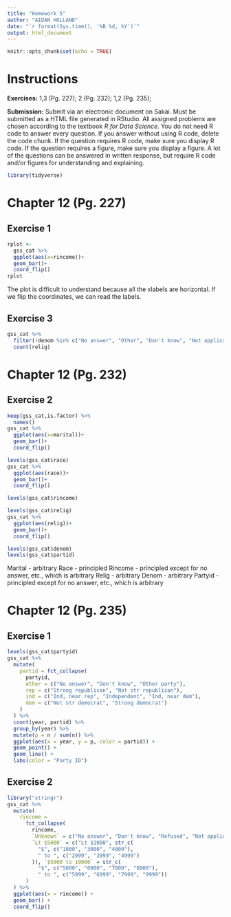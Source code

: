 ---
title: "Homework 5"
author: "AIDAN HOLLAND"
date: "`r format(Sys.time(), '%B %d, %Y')`"
output: html_document
---

```{r setup, include=FALSE}
knitr::opts_chunk$set(echo = TRUE)
```

# Instructions

**Exercises:**  1,3 (Pg. 227); 2 (Pg. 232); 1,2 (Pg. 235); 

**Submission:** Submit via an electronic document on Sakai. Must be submitted as a HTML file generated in RStudio. All assigned problems are chosen according to the textbook *R for Data Science*. You do not need R code to answer every question. If you answer without using R code, delete the code chunk. If the question requires R code, make sure you display R code. If the question requires a figure, make sure you display a figure. A lot of the questions can be answered in written response, but require R code and/or figures for understanding and explaining.

```{r, include=FALSE}
library(tidyverse)
```

# Chapter 12 (Pg. 227)

##  Exercise 1
```{r}
rplot <-
  gss_cat %>%
  ggplot(aes(x=rincome))+
  geom_bar()+
  coord_flip()
rplot
```

The plot is difficult to understand because all the xlabels are horizontal. If we flip the coordinates, we can read the labels.

##  Exercise 3
```{r}
gss_cat %>%
  filter(!denom %in% c("No answer", "Other", "Don't know", "Not applicable", "No denomination")) %>%
  count(relig)
```

# Chapter 12 (Pg. 232)

##  Exercise 2
```{r}
keep(gss_cat,is.factor) %>%
  names()
gss_cat %>%
  ggplot(aes(x=marital))+
  geom_bar()+
  coord_flip()

levels(gss_cat$race)
gss_cat %>%
  ggplot(aes(race))+
  geom_bar()+
  coord_flip()

levels(gss_cat$rincome)

levels(gss_cat$relig)
gss_cat %>%
  ggplot(aes(relig))+
  geom_bar()+
  coord_flip()

levels(gss_cat$denom)
levels(gss_cat$partid)
```

Marital - arbitrary
Race - principled
Rincome - principled except for no answer, etc., which is arbitrary
Relig - arbitrary
Denom - arbitrary
Partyid - principled except for no answer, etc., which is arbitrary


# Chapter 12 (Pg. 235)

##  Exercise 1
```{r}
levels(gss_cat$partyid)
gss_cat %>%
  mutate(
    partid = fct_collapse(
      partyid,
      other = c("No answer", "Don't know", "Other party"),
      rep = c("Strong republican", "Not str republican"),
      ind = c("Ind, near rep", "Independent", "Ind, near dem"),
      dem = c("Not str democrat", "Strong democrat")
    )
  ) %>%
  count(year, partid) %>%
  group_by(year) %>%
  mutate(p = n / sum(n)) %>%
  ggplot(aes(x = year, y = p, color = partid)) +
  geom_point() +
  geom_line() +
  labs(color = "Party ID")
```

##  Exercise 2
```{r}
library("stringr")
gss_cat %>%
  mutate(
    rincome =
      fct_collapse(
        rincome,
        `Unknown` = c("No answer", "Don't know", "Refused", "Not applicable"),
        `Lt $5000` = c("Lt $1000", str_c(
          "$", c("1000", "3000", "4000"),
          " to ", c("2999", "3999", "4999")
        )), `$5000 to 10000` = str_c(
          "$", c("5000", "6000", "7000", "8000"),
          " to ", c("5999", "6999", "7999", "9999"))
      )
  ) %>%
  ggplot(aes(x = rincome)) +
  geom_bar() +
  coord_flip()
```
